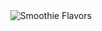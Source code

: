 
<Header/>
<Hero/>
<Callout name="Callout1"/>
<Callout name="Callout2">
  <BadgeList layout="four" badges={[
    {
      id:"backed-by-science",
      label: "Backed by Science",
      icon: '/images/icon-science.png',
    },
    {
      id:"physician-created",
      label: "Physician Created",
      icon: '/images/icon-physicians.png',
    },
    {
      id:"high-protein",
      label: "High Protein",
      icon: '/images/icon-high-protein.png',
    },
    {
      id:"antioxidents",
      label: "Antioxident & Nutrient Rich",
      icon: '/images/icon-antioxidants.png',
    },
    {
      id:"no-added-sugar",
      label: "No Added Sugar",
      icon: '/images/icon-no-sugar.png',
    },
    {
      id:"soy-free",
      label: "Soy Free",
      icon: '/images/icon-no-soy.png',
    },
    {
      id:"gluten-free",
      label: "Gluten Free",
      icon: '/images/icon-gluten-free.png',
    },
    {
      id:"non-gmo",
      label: "Non-GMO",
      icon: '/images/icon-non-gmo.png',
    },
  ]}/>
</Callout>
<Callout name="Callout3"/>
<Callout name="Callout4" id="smoothies">
  <section>
  <Accordion
    id="smoothie-flavors"
    heading="Smoothie Flavors"
    items={[
      {
        active: true,
        id: `banana-strawberry`,
        heading: `Banana Strawberry`,
        content: `Succulent strawberries combine with the sweet, firmness of bananas in a flavorful, energy-boosting blend.
Ingredients: Strawberry, Banana, Plant Protein, Apple, Pineapple
No added sugar. No artificial anything.
`,
      },
      {
        id: `mango-pineapple`,
        heading: `Mango Pineapple`,
        content: `Exotic blend of mango and pineapple take your taste buds on a tour of the tropics. Heart healthy, antioxidant packed, and delicious.
Ingredients: Mango, Pineapple, Plant Protein, Apple, Banana, Passion Fruit
No added sugar. No artificial anything.`,
      },
      {
        id: `cherry-acaio`,
        heading: `Cherry Acai`,
        content: `The acai has the greatest antioxidant power of the super fruits and is packed with vitamins and essential fats. Its benefits are supercharged once combined with cherry and other fruits.
Ingredients: Cherry, Acai, Plant Protein, Banana, Apple, Lemon
No added sugar. No artificial anything.`,
      },
      {
        id: `chocolate-banana`,
        heading: `Chocolate Banana`,
        content: `Guilt-free, rich & velvety chocolate with a hint of creamy banana.
Ingredients: Banana, Plant Protein, Cocoa Powder
No added sugar. No artificial anything.`,
      },
    ]}
  />
  </section>
  <section className={'flavor-art'}>
    <img src="/images/bottles.gif" alt="Smoothie Flavors" />
  </section>
</Callout>
<Callout name="Callout5" id="our-story"/>
<Callout name="Callout6">
  <InstagramEmbed
    url='https://www.instagram.com/p/CBRvCVYAWDX/'
    maxWidth={320}
    hideCaption={true}
    containerTagName='div'
    injectScript
    protocol=''
    className={"ig-embed"}
  />
  <InstagramEmbed
    url='https://www.instagram.com/p/CBlUUT_J3yX/'
    maxWidth={320}
    hideCaption={true}
    containerTagName='div'
    injectScript
    protocol=''
    className={"ig-embed"}
  />
  <InstagramEmbed
    url='https://www.instagram.com/p/CBlNQjHpWGM/'
    maxWidth={320}
    hideCaption={true}
    containerTagName='div'
    injectScript
    protocol=''
    className={"ig-embed hidden--mobile"}
  />
  <InstagramEmbed
    url='https://www.instagram.com/p/CBlUY7wp37m/'
    maxWidth={320}
    hideCaption={true}
    containerTagName='div'
    injectScript
    protocol=''
    className={"ig-embed hidden--mobile"}
  />
</Callout>
<Conversion id="try-it"/>
<Footer/>
